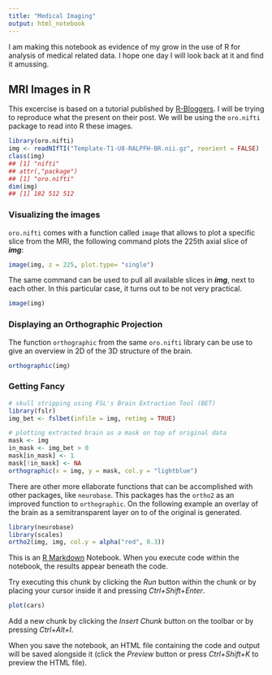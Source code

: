 ```yaml
---
title: "Medical Imaging"
output: html_notebook
---
```


I am making this notebook as evidence of my grow in the use of R for analysis of medical related data. I hope one day I will look back at it and find it amussing.

## MRI Images in R

This excercise is based on a tutorial published by [R-Bloggers](https://www.r-bloggers.com/visualization-of-mri-data-in-r/). I will be trying to reproduce what the present on their post.
We will be using the `oro.nifti` package to read into R these images.

```r
library(oro.nifti)
img <- readNIfTI("Template-T1-U8-RALPFH-BR.nii.gz", reorient = FALSE)
class(img)
## [1] "nifti"
## attr(,"package")
## [1] "oro.nifti"
dim(img)
## [1] 182 512 512

```

### Visualizing the images

`oro.nifti` comes with a function called `image` that allows to plot a specific slice from the MRI, the following command plots the 225th axial slice of ***img***:

```r
image(img, z = 225, plot.type= "single")

```



The same command can be used to pull all available slices in ***img***, next to each other. In this particular case, it turns out to be not very practical.
```r
image(img)
```


### Displaying an Orthographic Projection

The function `orthographic` from the same `oro.nifti` library can be use to give an overview in 2D of the 3D structure of the brain.
```r
orthographic(img)
```

### Getting Fancy

```r
# skull stripping using FSL's Brain Extraction Tool (BET)
library(fslr)
img_bet <- fslbet(infile = img, retimg = TRUE)

# plotting extracted brain as a mask on top of original data
mask <- img
in_mask <- img_bet > 0
mask[in_mask] <- 1
mask[!in_mask] <- NA
orthographic(x = img, y = mask, col.y = "lightblue")

```

There are other more ellaborate functions that can be accomplished with other packages, like `neurobase`. This packages has the `ortho2` as an improved function to `orthographic`. On the following example an overlay of the brain as a semitransparent layer on to of the original is generated.

```r
library(neurobase)
library(scales)
ortho2(img, img, col.y = alpha("red", 0.3))

```






This is an [R Markdown](http://rmarkdown.rstudio.com) Notebook. When you execute code within the notebook, the results appear beneath the code. 

Try executing this chunk by clicking the *Run* button within the chunk or by placing your cursor inside it and pressing *Ctrl+Shift+Enter*. 

```r
plot(cars)
```

Add a new chunk by clicking the *Insert Chunk* button on the toolbar or by pressing *Ctrl+Alt+I*.

When you save the notebook, an HTML file containing the code and output will be saved alongside it (click the *Preview* button or press *Ctrl+Shift+K* to preview the HTML file).
